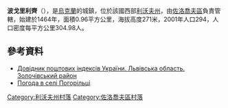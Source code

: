 {{coord|49|44|18|N|24|28|42|E|scale:100000|display=title}}

'''波戈里利齊'''（{{lang-uk|Погорільці}}），是[[烏克蘭|烏克蘭]]的城鎮，位於該國西部[[利沃夫州|利沃夫州]]，由[[佐洛喬夫區|佐洛喬夫區]]負責管轄，始建於1464年，面積0.96平方公里，海拔高度271米，2001年人口294，人口密度每平方公里304.98人。

==參考資料==
*[http://www.uaidx.com/13/290?f=index&d=desc&lang=ua Довідник поштових індексів України. Львівська область. Золочівський район] {{Wayback|url=http://www.uaidx.com/13/290?f=index&d=desc&lang=ua |date=20160127100105 }}
* [http://weather.in.ua/ua/l'vovskaja/20951 Погода в селі Погорільці] {{Wayback|url=http://weather.in.ua/ua/l%27vovskaja/20951 |date=20160305214922 }}

[[Category:利沃夫州村落|Category:利沃夫州村落]]
[[Category:佐洛喬夫區村落|Category:佐洛喬夫區村落]]


{{Lviv-geo-stub}}